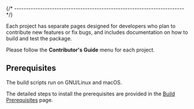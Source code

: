 
{/* ------------------------------------------------------------------------ */}

Each project has separate pages designed for developers who plan to
contribute new features or fix bugs, and includes documentation on
how to build and test the package.

Please follow the **Contributor's Guide** menu for each project.

## Prerequisites

The build scripts run on GNU/Linux and macOS.

The detailed steps to install the prerequisites are provided in the
[Build Prerequisites](./install/prerequisites/) page.
